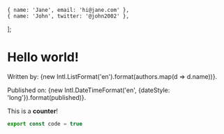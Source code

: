 
	{ name: 'Jane', email: 'hi@jane.com' },
	{ name: 'John', twitter: '@john2002' },
];

# Hello world!

Written by: {new Intl.ListFormat('en').format(authors.map(d => d.name))}.

Published on: {new Intl.DateTimeFormat('en', {dateStyle: 'long'}).format(published)}.

<Counter client:idle>This is a **counter**!</Counter>

```js
export const code = true
```
